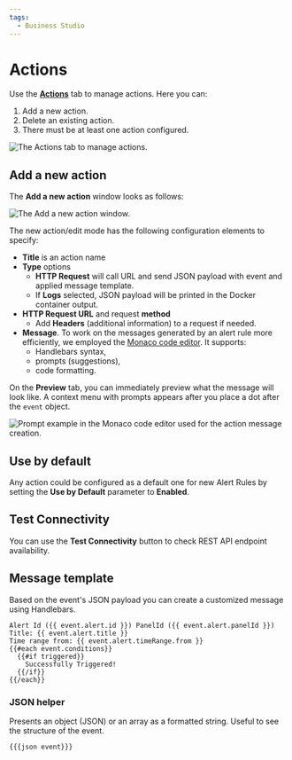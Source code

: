 ```yaml
---
tags:
  - Business Studio
---
```



# Actions

Use the [**Actions**](/big/studio/manage-business-engines/#actions) tab to manage actions. Here you can:

1. Add a new action.
2. Delete an existing action.
3. There must be at least one action configured.

<Image
  title="The Actions tab to manage actions."
  src="/img/blog/2024-12-31-big-2.2.0/tab-actions.png"
/>

## Add a new action

The **Add a new action** window looks as follows:

<Image
  title="The Add a new action window."
  src="/img/big/business-studio/new-action.png"
/>

The new action/edit mode has the following configuration elements to specify:

- **Title** is an action name
- **Type** options
  - **HTTP Request** will call URL and send JSON payload with event and applied message template.
  - If **Logs** selected, JSON payload will be printed in the Docker container output.
- **HTTP Request URL** and request **method**
  - Add **Headers** (additional information) to a request if needed.
- **Message**. To work on the messages generated by an alert rule more efficiently, we employed the [Monaco code editor](https://microsoft.github.io/monaco-editor/). It supports:
  - Handlebars syntax,
  - prompts (suggestions),
  - code formatting.

On the **Preview** tab, you can immediately preview what the message will look like. A context menu with prompts appears after you place a dot after the `event` object.

<Image
  title="Prompt example in the Monaco code editor used for the action message creation."
  src="/img/blog/2025-01-19-big-2.3.0/prompt.png"
/>

## Use by default

Any action could be configured as a default one for new Alert Rules by setting the **Use by Default** parameter to **Enabled**.

## Test Connectivity

You can use the **Test Connectivity** button to check REST API endpoint availability.

## Message template

Based on the event's JSON payload you can create a customized message using Handlebars.

```Handlebars
Alert Id ({{ event.alert.id }}) PanelId ({{ event.alert.panelId }})
Title: {{ event.alert.title }}
Time range from: {{ event.alert.timeRange.from }}
{{#each event.conditions}}
  {{#if triggered}}
    Successfully Triggered!
  {{/if}}
{{/each}}
```

### JSON helper

Presents an object (JSON) or an array as a formatted string. Useful to see the structure of the event.

```Handlebars
{{{json event}}}
```
